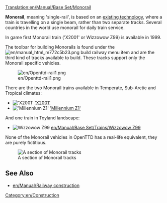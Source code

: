 [[Translation:en/Manual/Base Set/Monorail]]
{{en/types of railways}}

'''Monorail''', meaning 'single-rail', is based on an [https://www.wikipedia.org/wiki/Monorail existing technology], where a train is travelling on a single beam, rather than two separate tracks. Several countries in the world use monorail for daily train service.

In game first Monorail train ('X2001' or Wizzowow Z99) is available in 1999.

The toolbar for building Monorails is found under the [[File:en/manual html m772c5b23.png]] build railway menu item and are the third kind of tracks available to build. These tracks support only the Monorail specific vehicles.

[[File:en/Openttd-rail1.png|none]]

There are the two Monorail trains available in Temperate, Sub-Arctic and Tropical climates:
*[[File:en/X2001.png|'X2001']] [[en/Manual/Base Set/Trains/X2001|'X2001']]
*[[File:en/Millenniumz1.png|'Millennium Z1']] [[en/millennium Z1|'Millennium Z1']]
And one train in Toyland landscape:
*[[File:en/Wizzowowz99.png|Wizzowow Z99]] [[en/Manual/Base Set/Trains/Wizzowow Z99]]

None of the Monorail vehicles in OpenTTD has a real-life equivalent, they are purely fictitious.

[[File:en/MonorialTemp.png|none|frame|A section of Monorail tracks]]

==See Also==
*[[en/Manual/Railway construction]]

[[Category:en/Construction]]